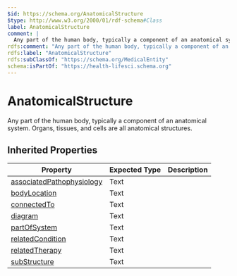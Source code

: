 ```yaml
---
$id: https://schema.org/AnatomicalStructure
$type: http://www.w3.org/2000/01/rdf-schema#Class
label: AnatomicalStructure
comment: |
  Any part of the human body, typically a component of an anatomical system. Organs, tissues, and cells are all anatomical structures.
rdfs:comment: "Any part of the human body, typically a component of an anatomical system. Organs, tissues, and cells are all anatomical structures."
rdfs:label: "AnatomicalStructure"
rdfs:subClassOf: "https://schema.org/MedicalEntity"
schema:isPartOf: "https://health-lifesci.schema.org"
---
```


# AnatomicalStructure

Any part of the human body, typically a component of an anatomical system. Organs, tissues, and cells are all anatomical structures.

## Inherited Properties

| Property | Expected Type | Description |
| --- | --- | --- |
| [associatedPathophysiology](https://schema.org/associatedPathophysiology) | Text |  |
| [bodyLocation](https://schema.org/bodyLocation) | Text |  |
| [connectedTo](https://schema.org/connectedTo) | Text |  |
| [diagram](https://schema.org/diagram) | Text |  |
| [partOfSystem](https://schema.org/partOfSystem) | Text |  |
| [relatedCondition](https://schema.org/relatedCondition) | Text |  |
| [relatedTherapy](https://schema.org/relatedTherapy) | Text |  |
| [subStructure](https://schema.org/subStructure) | Text |  |
